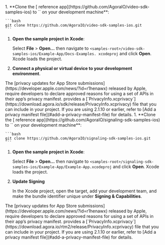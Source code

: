 <PlatformWrapper platform="ios">

<ProductWrapper notAllowed="signaling">
1. **Clone the [<Vpd  k="SDK" /> reference app](https://github.com/AgoraIO/video-sdk-samples-ios) to
`<samples-root>` on your development machine**:

    ```bash
    git clone https://github.com/AgoraIO/video-sdk-samples-ios.git
    ```

1. **Open the sample project in Xcode**:

    Select **File** > **Open...** then navigate to `<samples-root>/video-sdk-samples-ios/Example-App/Docs-Examples.
        xcodeproj` and click **Open**. Xcode loads the project.

1. **Connect a physical or virtual <Vpl k="NAME" /> device to your development environment**.

<Admonition type="caution" title="Note">
The [privacy updates for App Store submissions](https://developer.apple.com/news/?id=r1henawx) released by Apple, require developers to declare approved reasons for using a set of APIs in their app’s privacy manifest. <Vg k="COMPANY" /> provides a [`PrivacyInfo.xcprivacy`](https://download.agora.io/sdk/release/PrivacyInfo.xcprivacy) file that you can include in your project. If you are using <Vpd k="SDK" /> 2.1.10 or earlier, refer to [Add a privacy manifest file](#add-a-privacy-manifest-file) for details. 
</Admonition>

</ProductWrapper>

<ProductWrapper product="signaling">
1. **Clone the [<Vpd  k="SDK" /> reference app](https://github.com/AgoraIO/signaling-sdk-samples-ios) to
`<samples-root>` on your development machine**:

    ```bash
    git clone https://github.com/AgoraIO/signaling-sdk-samples-ios.git
    ```

1. **Open the sample project in Xcode**:

    Select **File** > **Open...** then navigate to `<samples-root>/signaling-sdk-samples-ios/Example-App/Example-App.xcodeproj` and click **Open**. Xcode loads the project.

1. **Update Signing**

    In the Xcode project, open the target, add your development team, and make the bundle identifier unique under **Signing & Capabilities**.

<Admonition type="caution" title="Note">
The [privacy updates for App Store submissions](https://developer.apple.com/news/?id=r1henawx) released by Apple, require developers to declare approved reasons for using a set of APIs in their app’s privacy manifest. <Vg k="COMPANY" /> provides a [`PrivacyInfo.xcprivacy`](https://download.agora.io/rtm2/release/PrivacyInfo.xcprivacy) file that you can include in your project. If you are using <Vpd k="SDK" /> 2.1.10 or earlier, refer to [Add a privacy manifest file](#add-a-privacy-manifest-file) for details. 
</Admonition>

</ProductWrapper>



</PlatformWrapper>
